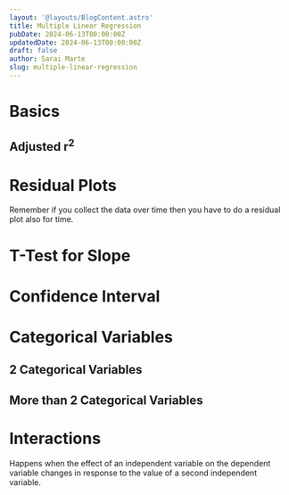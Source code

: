 ```yaml
---
layout: '@layouts/BlogContent.astro'
title: Multiple Linear Regression
pubDate: 2024-06-13T00:00:00Z 
updatedDate: 2024-06-13T00:00:00Z 
draft: false
author: Sarai Marte
slug: multiple-linear-regression
---
```


# Basics 

## Adjusted r<sup>2</sup>

# Residual Plots

Remember if you collect the data over time then you have to do a residual plot also for time. 

# T-Test for Slope

# Confidence Interval 

# Categorical Variables

## 2 Categorical Variables

## More than 2 Categorical Variables

# Interactions 

Happens when the effect of an independent variable on the dependent variable changes in response to the value of a second independent variable.


